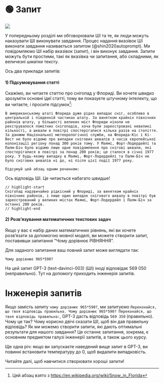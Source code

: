 
# 🟢 Запит

<div style={{ textAlign: "center" }}>
  <Image
    src={"/docs/assets/basics/prompt.svg"}
    width={1054}
    height={404}
    style={{
      width: "100%",
      height: "300px",
      verticalAlign: "top",
      margin: "auto",
    }}
  />
</div>

У попередньому розділі ми обговорювали ШІ та те, як люди можуть наказувати ШІ виконувати завдання. Процес надання вказівок ШІ виконати завдання називається запитом (@shin2020autoprompt). Ми повідомляємо ШІ набір вказівок (запит), і він виконує завдання. Запити можуть бути простими, такі як вказівка чи запитання, або складними, як величезні шматки тексту.

Ось два приклади запитів:

#### 1) Підсумовування статті

Скажімо, ви читаєте статтю про снігопад у Флориді. Ви хочете швидко зрозуміти основні ідеї статті, тому ви показуєте штучному інтелекту, що ви читаєте, і просите підсумок[^2]:

```
В американському штаті Флорида дуже рідко випадає сніг, особливо в центральній і південній частинах штату. За винятком крайніх північних районів штату, у більшості великих міст Флориди ніколи не реєструвалося помітних снігопадів, хоча були зареєстровані невеликі кількості, а шквали в повітрі спостерігалися кілька разів на століття. За даними Національної метеорологічної служби, на Флорида-Кіс і Кі-Вест не було відомо про випадки снігових шквалів з часів європейської колонізації регіону понад 300 років тому. У Маямі, Форт-Лодердейлі та Палм-Біч було відомо лише одне повідомлення про снігові шквали, які спостерігалися в повітрі за понад 200 років; це сталося в січні 1977 року. У будь-якому випадку в Маямі, Форт-Лодердейлі та Палм-Біч не було снігових шквалів ні до, ні після цієї події 1977 року.

Підсумуй цей абзац одним реченням:
```

Ось відповідь ШІ. Це читається набагато швидше!

```text
// highlight-start
Снігопад надзвичайно рідкісний у Флориді, за винятком крайніх північних районів, і лише один випадок снігового шквалу в повітрі був зареєстрований у великих містах Маямі, Форт-Лодердейл і Палм-Біч за останні 200 років.
// highlight-end
```

#### 2) Розв’язування математичних текстових задач

Якщо у вас є набір даних математичних рівнянь, які ви хочете розв’язати за допомогою мовної моделі, ви можете створити запит, поставивши запитання "Чому дорівнює РІВНЯННЯ".

Для заданого запитання ваш повний запит може виглядати так:

```
Чому дорівнює 965*590?
```

На цей запит GPT-3 (text-davinci-003) (ШІ) іноді відповідає 569 050 (неправильно). Тут на допомогу приходить інженерія запитів.

# Інженерія запитів

Якщо замість запиту `чому дорівнює 965*590?`, ми запитуємо `Переконайся, що твоя відповідь правильна. Чому дорівнює 965*590? Переконайся, що твоя відповідь правильна:`, GPT-3 дасть відповідь `569 350` (правильно). Чому це так? Чому корисно двічі сказати ШІ, щоб він дав правильну відповідь? Як ми можемо створити запити, які дають оптимальні результати для нашого завдання? Це останнє запитання, зокрема, є основним предметом галузі інженерії запитів, а також цього курсу.

<Note>
  Ще одна річ: якщо ви запускаєте наведений вище запит в GPT-3, ви повинні
  встановити температуру до 0, щоб видалити випадковість.
</Note>

Читайте далі, щоб навчитися створювати хороші запити!

[^2]: Цей абзац взято з https://en.wikipedia.org/wiki/Snow_in_Florida
